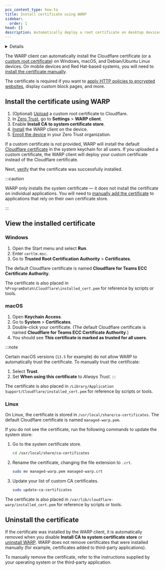 ```yaml
---
pcx_content_type: how-to
title: Install certificate using WARP
sidebar:
  order: 1
head: []
description: Automatically deploy a root certificate on desktop devices.
---
```



<Details header="Feature availability">

| [WARP modes](/cloudflare-one/connections/connect-devices/warp/configure-warp/warp-modes/) | [Zero Trust plans](https://www.cloudflare.com/teams-pricing/) |
| ----------------------------------------------------------------------------------------- | ------------------------------------------------------------- |
| All modes                                                                                 | All plans                                                     |

| System   | Availability | Minimum WARP version |
| -------- | ------------ | -------------------- |
| Windows  | ✅           | 2023.3.381.0         |
| macOS    | ✅           | 2023.3.381.0         |
| Linux <sup>*</sup>    | ✅           | 2023.3.381.0         |
| iOS      | ❌           |                      |
| Android  | ❌           |                      |
| ChromeOS | ❌           |                      |

<sup>*</sup> Only supported on Debian-based systems.
</Details>

The WARP client can automatically install the Cloudflare certificate (or a [custom root certificate](/cloudflare-one/connections/connect-devices/warp/user-side-certificates/custom-certificate/)) on Windows, macOS, and Debian/Ubuntu Linux devices. On mobile devices and Red Hat-based systems, you will need to [install the certificate manually](/cloudflare-one/connections/connect-devices/warp/user-side-certificates/install-cloudflare-cert/).

The certificate is required if you want to [apply HTTP policies to encrypted websites](/cloudflare-one/policies/gateway/http-policies/tls-decryption/), display custom block pages, and more.

## Install the certificate using WARP

1. (Optional) [Upload](/cloudflare-one/connections/connect-devices/warp/user-side-certificates/custom-certificate/) a custom root certificate to Cloudflare.
2. In [Zero Trust](https://one.dash.cloudflare.com/), go to **Settings** > **WARP client**.
3. Enable **Install CA to system certificate store**.
4. [Install](/cloudflare-one/connections/connect-devices/warp/download-warp/) the WARP client on the device.
5. [Enroll the device](/cloudflare-one/connections/connect-devices/warp/deployment/manual-deployment/) in your Zero Trust organization.

If a custom certificate is not provided, WARP will install the default [Cloudflare certificate](/cloudflare-one/connections/connect-devices/warp/user-side-certificates/install-cloudflare-cert/#download-the-cloudflare-root-certificate) in the system keychain for all users. If you uploaded a custom certificate, the WARP client will deploy your custom certificate instead of the Cloudflare certificate.

Next, [verify](#view-the-installed-certificate) that the certificate was successfully installed.

:::caution

WARP only installs the system certificate — it does not install the certificate on individual applications. You will need to [manually add the certificate](/cloudflare-one/connections/connect-devices/warp/user-side-certificates/install-cloudflare-cert/#add-the-certificate-to-applications) to applications that rely on their own certificate store.

:::

## View the installed certificate

### Windows

1. Open the Start menu and select **Run**.
2. Enter `certlm.msc`.
3. Go to **Trusted Root Certification Authority** > **Certificates**.

The default Cloudflare certificate is named **Cloudflare for Teams ECC Certificate Authority**.

The certificate is also placed in `%ProgramData%\Cloudflare\installed_cert.pem` for reference by scripts or tools.

### macOS

1. Open **Keychain Access**.
2. Go to **System** > **Certificates**.
3. Double-click your certificate. (The default Cloudflare certificate is named **Cloudflare for Teams ECC Certificate Authority**.)
4. You should see **This certificate is marked as trusted for all users**.

:::note

Certain macOS versions (`13.5` for example) do not allow WARP to automatically trust the certificate. To manually trust the certificate:

1. Select **Trust**.
2. Set **When using this certificate** to _Always Trust_.
   :::

The certificate is also placed in `/Library/Application Support/Cloudflare/installed_cert.pem` for reference by scripts or tools.

### Linux

On Linux, the certificate is stored in `/usr/local/share/ca-certificates`. The default Cloudflare certificate is named `managed-warp.pem`.

If you do not see the certificate, run the following commands to update the system store:

1. Go to the system certificate store.

   ```sh
   cd /usr/local/share/ca-certificates
   ```

2. Rename the certificate, changing the file extension to `.crt`.

   ```sh
   sudo mv managed-warp.pem managed-warp.crt
   ```

3. Update your list of custom CA certificates.

   ```sh
   sudo update-ca-certificates
   ```

The certificate is also placed in `/var/lib/cloudflare-warp/installed_cert.pem` for reference by scripts or tools.

## Uninstall the certificate

If the certificate was installed by the WARP client, it is automatically removed when you disable **Install CA to system certificate store** or [uninstall WARP](/cloudflare-one/connections/connect-devices/warp/remove-warp/). WARP does not remove certificates that were installed manually (for example, certificates added to third-party applications).

To manually remove the certificate, refer to the instructions supplied by your operating system or the third-party application.
